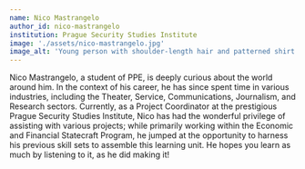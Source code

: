 ---
name: Nico Mastrangelo
author_id: nico-mastrangelo
institution: Prague Security Studies Institute
image: './assets/nico-mastrangelo.jpg'
image_alt: 'Young person with shoulder-length hair and patterned shirt'
---

Nico Mastrangelo, a student of PPE, is deeply curious about the world around him. In the context of his career, he has since spent time in various industries, including the Theater, Service, Communications, Journalism, and Research sectors. Currently, as a Project Coordinator at the prestigious Prague Security Studies Institute, Nico has had the wonderful privilege of assisting with various projects; while primarily working within the Economic and Financial Statecraft Program, he jumped at the opportunity to harness his previous skill sets to assemble this learning unit. He hopes you learn as much by listening to it, as he did making it!
